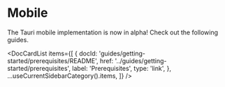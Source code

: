 
# Mobile

The Tauri mobile implementation is now in alpha! Check out the following guides.

<DocCardList
  items={[
    {
      docId: 'guides/getting-started/prerequisites/README',
      href: '../guides/getting-started/prerequisites',
      label: 'Prerequisites',
      type: 'link',
    },
    ...useCurrentSidebarCategory().items,
  ]}
/>
